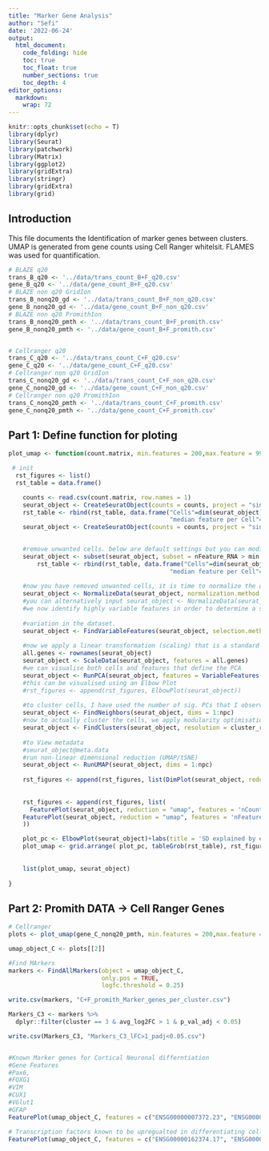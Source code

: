 ```yaml
---
title: "Marker Gene Analysis"
author: "Sefi"
date: '2022-06-24'
output:
  html_document:
    code_folding: hide
    toc: true
    toc_float: true
    number_sections: true
    toc_depth: 4
editor_options: 
  markdown: 
    wrap: 72
---
```


```r
knitr::opts_chunk$set(echo = T)
library(dplyr)
library(Seurat)
library(patchwork)
library(Matrix)
library(ggplot2)
library(gridExtra)
library(stringr)
library(gridExtra)
library(grid)
```

## Introduction

This file documents the Identification of marker genes between clusters.
UMAP is generated from gene counts using Cell Ranger whitelsit. FLAMES
was used for quantification.

```r
# BLAZE q20
trans_B_q20 <- '../data/trans_count_B+F_q20.csv'
gene_B_q20 <- '../data/gene_count_B+F_q20.csv'
# BLAZE non q20 GridIon
trans_B_nonq20_gd <- '../data/trans_count_B+F_non_q20.csv'
gene_B_nonq20_gd <- '../data/gene_count_B+F_non_q20.csv'
# BLAZE non q20 PromithIon
trans_B_nonq20_pmth <- '../data/trans_count_B+F_promith.csv'
gene_B_nonq20_pmth <- '../data/gene_count_B+F_promith.csv'


# Cellranger q20
trans_C_q20 <- '../data/trans_count_C+F_q20.csv'
gene_C_q20 <- '../data/gene_count_C+F_q20.csv'
# Cellranger non q20 GridIon
trans_C_nonq20_gd <- '../data/trans_count_C+F_non_q20.csv'
gene_C_nonq20_gd <- '../data/gene_count_C+F_non_q20.csv'
# Cellranger non q20 PromithIon
trans_C_nonq20_pmth <- '../data/trans_count_C+F_promith.csv'
gene_C_nonq20_pmth <- '../data/gene_count_C+F_promith.csv'
```

## Part 1: Define function for ploting

```r
plot_umap <- function(count.matrix, min.features = 200,max.feature = 999999999, npc = 5, cluster_res = 0.7, fig_name = ''){

 # init 
  rst_figures <- list()
  rst_table = data.frame()

    counts <- read.csv(count.matrix, row.names = 1)
    seurat_object <- CreateSeuratObject(counts = counts, project = "singlecell", min.cells = 3,min.features=1)
    rst_table <- rbind(rst_table, data.frame("Cells"=dim(seurat_object)[2],
                                             "median feature per Cell"=median(seurat_object$nFeature_RNA), "Meadian reads per feature"= median(seurat_object$nCount_RNA), row.names = paste0('min features > 0'),check.names = FALSE))
    seurat_object <- CreateSeuratObject(counts = counts, project = "singlecell", min.cells = 3, min.features = min.features)

    
    #remove unwanted cells. below are default settings but you can modify these
    seurat_object <- subset(seurat_object, subset = nFeature_RNA > min.features & nFeature_RNA < max.feature) 
        rst_table <- rbind(rst_table, data.frame("Cells"=dim(seurat_object)[2],
                                             "median feature per Cell"=median(seurat_object$nFeature_RNA), "Meadian reads per feature"= median(seurat_object$nCount_RNA), row.names = paste0('min features > ', min.features),check.names = FALSE))
    
    #now you have removed unwanted cells, it is time to normalize the data. By default, Seurat employs a global-scaling normalization method "LogNormalize" that normalizes the feature expression measurements for each cell by the total expression, multiplies this by a scale factor (10,000 by default), and log-transforms the result.
    seurat_object <- NormalizeData(seurat_object, normalization.method = "LogNormalize", scale.factor = 10000)
    #you can alternatively input seurat_object <- NormalizeData(seurat_object) instead of above.
    #we now identify highly variable features in order to determine a subset of features that exhibit high cell-to-cell 
    
    #variation in the dataset.
    seurat_object <- FindVariableFeatures(seurat_object, selection.method = "vst", nfeatures = 2000)
    
    #now we apply a linear transformation (scaling) that is a standard pre-processing step prior to dimensional reduction techniques like PCA
    all.genes <- rownames(seurat_object)
    seurat_object <- ScaleData(seurat_object, features = all.genes)
    #we can visualise both cells and features that define the PCA
    seurat_object <- RunPCA(seurat_object, features = VariableFeatures(object = seurat_object))
    #this can be visualised using an Elbow Plot
    #rst_figures <- append(rst_figures, ElbowPlot(seurat_object))
    
    #to cluster cells, I have used the number of sig. PCs that I observed in the above plots. The findneighbors function is for constuction of a KNN graph based on euclidean distance in PCA space and refines edge weights between any two cells based on the shared overlap in their local neighborhoods (jaccard similarity). It uses the input of previously defined dimensionality of the dataset.
    seurat_object <- FindNeighbors(seurat_object, dims = 1:npc)
    #now to actually cluster the cells, we apply modularity optimisation techniques (default is Louvain algorithm). The findclusters function contains a resolution parameter which sets the granularity of downstream clustering. Settings are recommended between 0.4-1.2, but may need to be increased for larger datasets.
    seurat_object <- FindClusters(seurat_object, resolution = cluster_res)
    
    #to View metadata
    #seurat_object@meta.data
    #run non-linear dimensional reduction (UMAP/tSNE)
    seurat_object <- RunUMAP(seurat_object, dims = 1:npc)
    
    rst_figures <- append(rst_figures, list(DimPlot(seurat_object, reduction = "umap") + labs(color = "cluster \n(from PCA)", title = '') + theme(text = element_text(size = 10))  )) 
    
    
    rst_figures <- append(rst_figures, list(
      FeaturePlot(seurat_object, reduction = "umap", features = 'nCount_RNA')+labs(color = "UMI count",title = '')+ theme(text = element_text(size = 10)),
    FeaturePlot(seurat_object, reduction = "umap", features = 'nFeature_RNA')+labs(color = str_wrap("Feature count (isoform/gene)",15),title = '') + theme(text = element_text(size = 10))
    ))

    plot_pc <- ElbowPlot(seurat_object)+labs(title = 'SD explained by each PC') + theme(text = element_text(size = 10))
    plot_umap <- grid.arrange( plot_pc, tableGrob(rst_table), rst_figures[[1]], rst_figures[[2]], rst_figures[[3]], ncol=2, top=textGrob(fig_name))
    
    
    list(plot_umap, seurat_object)
    
}
```

## Part 2: Promith DATA -\> Cell Ranger Genes

```r

# Cellranger
plots <- plot_umap(gene_C_nonq20_pmth, min.features = 200,max.feature = 999999999, npc = 5, cluster_res = 0.7,fig_name = 'Cellranger+FLAME (Gene Counts, Q20 data)')

umap_object_C <- plots[[2]]

#Find MArkers 
markers <- FindAllMarkers(object = umap_object_C, 
                          only.pos = TRUE,
                          logfc.threshold = 0.25)

write.csv(markers, "C+F_promith_Marker_genes_per_cluster.csv")

Markers_C3 <- markers %>%
  dplyr::filter(cluster == 3 & avg_log2FC > 1 & p_val_adj < 0.05)

write.csv(Markers_C3, "Markers_C3_lFC>1_padj<0.05.csv")


#Known Marker genes for Cortical Neuronal differntiation 
#Gene Features 
#Pax6, 
#FOXG1
#VIM
#CUX1
#VGlut1
#GFAP
FeaturePlot(umap_object_C, features = c("ENSG00000007372.23", "ENSG00000176165.10", "ENSG00000026025.16", "ENSG00000257923.11", "ENSG00000104888.10", "ENSG00000131095.13","ENSG00000124785.9"))

# Transcription factors known to be upregualted in differentiating cells. 
FeaturePlot(umap_object_C, features = c("ENSG00000162374.17", "ENSG00000124785.9", "ENSG00000171786.6", "ENSG00000148123.15"))
```
